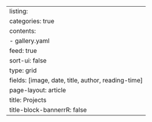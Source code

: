 ---
listing:
  categories: true
  contents:
  - gallery.yaml
  feed: true
  sort-ui: false
  type: grid
  fields: [image, date, title, author, reading-time]
page-layout: article
title: Projects
title-block-bannerrR: false
---